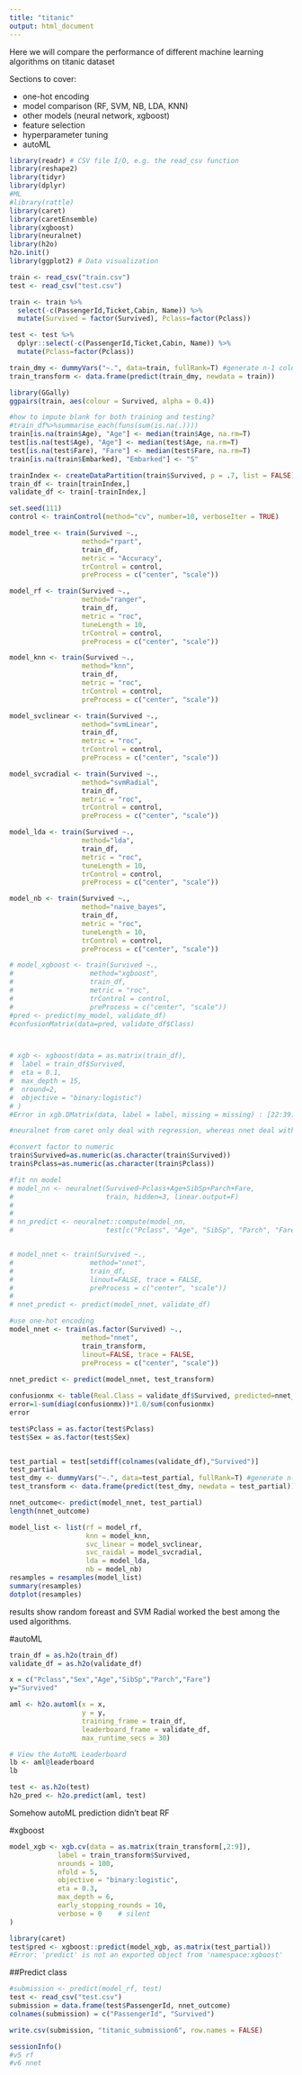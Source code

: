 ```yaml
---
title: "titanic"
output: html_document
---
```


Here we will compare the performance of different machine learning algorithms on titanic dataset

Sections to cover:

 * one-hot encoding
 * model comparison (RF, SVM, NB, LDA, KNN)
 * other models (neural network, xgboost)
 * feature selection
 * hyperparameter tuning
 * autoML
 

```r
library(readr) # CSV file I/O, e.g. the read_csv function
library(reshape2)
library(tidyr)
library(dplyr)
#ML
#library(rattle)
library(caret) 
library(caretEnsemble)
library(xgboost)
library(neuralnet)
library(h2o)
h2o.init()
library(ggplot2) # Data visualization
```

```r
train <- read_csv("train.csv")
test <- read_csv("test.csv")

train <- train %>% 
  select(-c(PassengerId,Ticket,Cabin, Name)) %>% 
  mutate(Survived = factor(Survived), Pclass=factor(Pclass))

test <- test %>% 
  dplyr::select(-c(PassengerId,Ticket,Cabin, Name)) %>% 
  mutate(Pclass=factor(Pclass))
```

```r
train_dmy <- dummyVars("~.", data=train, fullRank=T) #generate n-1 columns
train_transform <- data.frame(predict(train_dmy, newdata = train))


```


```r
library(GGally)
ggpairs(train, aes(colour = Survived, alpha = 0.4))
```



```r
#how to impute blank for both training and testing?
#train_df%>%summarise_each(funs(sum(is.na(.))))
train[is.na(train$Age), "Age"] <- median(train$Age, na.rm=T)
test[is.na(test$Age), "Age"] <- median(test$Age, na.rm=T)
test[is.na(test$Fare), "Fare"] <- median(test$Fare, na.rm=T)
train[is.na(train$Embarked), "Embarked"] <- "S"

```
```r
trainIndex <- createDataPartition(train$Survived, p = .7, list = FALSE)
train_df <- train[trainIndex,]
validate_df <- train[-trainIndex,]
```

```r
set.seed(111)
control <- trainControl(method="cv", number=10, verboseIter = TRUE)

model_tree <- train(Survived ~.,
                  method="rpart",
                  train_df,
                  metric = "Accuracy",
                  trControl = control,
                  preProcess = c("center", "scale"))

model_rf <- train(Survived ~.,  
                  method="ranger",
                  train_df, 
                  metric = "roc",
                  tuneLength = 10,
                  trControl = control,
                  preProcess = c("center", "scale"))

model_knn <- train(Survived ~.,  
                  method="knn",
                  train_df, 
                  metric = "roc",
                  trControl = control,
                  preProcess = c("center", "scale"))

model_svclinear <- train(Survived ~.,  
                  method="svmLinear",
                  train_df, 
                  metric = "roc",
                  trControl = control,
                  preProcess = c("center", "scale"))

model_svcradial <- train(Survived ~.,  
                  method="svmRadial",
                  train_df, 
                  metric = "roc",
                  trControl = control,
                  preProcess = c("center", "scale"))

model_lda <- train(Survived ~.,  
                  method="lda",
                  train_df, 
                  metric = "roc",
                  tuneLength = 10,
                  trControl = control,
                  preProcess = c("center", "scale"))

model_nb <- train(Survived ~.,  
                  method="naive_bayes",
                  train_df, 
                  metric = "roc",
                  tuneLength = 10,
                  trControl = control,
                  preProcess = c("center", "scale"))
```



```r
# model_xgboost <- train(Survived ~.,  
#                   method="xgboost",
#                   train_df, 
#                   metric = "roc",
#                   trControl = control,
#                   preProcess = c("center", "scale"))
#pred <- predict(my_model, validate_df)
#confusionMatrix(data=pred, validate_df$Class)



# xgb <- xgboost(data = as.matrix(train_df), 
#  label = train_df$Survived, 
#  eta = 0.1,
#  max_depth = 15, 
#  nround=2, 
#  objective = "binary:logistic")
# )
#Error in xgb.DMatrix(data, label = label, missing = missing) : [22:39:14] amalgamation/../dmlc-core/src/io/local_filesys.cc:66: LocalFileSystem.GetPathInfo 0 Error:No such file or directory
```

```r
#neuralnet from caret only deal with regression, whereas nnet deal with classification

#convert factor to numeric
train$Survived=as.numeric(as.character(train$Survived))
train$Pclass=as.numeric(as.character(train$Pclass))

#fit nn model
# model_nn <- neuralnet(Survived~Pclass+Age+SibSp+Parch+Fare, 
#                       train, hidden=3, linear.output=F)
#   
# 
# nn_predict <- neuralnet::compute(model_nn, 
#                       test[c("Pclass", "Age", "SibSp", "Parch", "Fare")])$net.result[,1]


# model_nnet <- train(Survived ~.,  
#                   method="nnet",
#                   train_df, 
#                   linout=FALSE, trace = FALSE,
#                   preProcess = c("center", "scale"))
#   
# nnet_predict <- predict(model_nnet, validate_df)

#use one-hot encoding
model_nnet <- train(as.factor(Survived) ~.,  
                  method="nnet",
                  train_transform, 
                  linout=FALSE, trace = FALSE,
                  preProcess = c("center", "scale"))
  
nnet_predict <- predict(model_nnet, test_transform)

confusionmx <- table(Real.Class = validate_df$Survived, predicted=nnet_predict)
error=1-sum(diag(confusionmx))*1.0/sum(confusionmx)
error

test$Pclass = as.factor(test$Pclass)
test$Sex = as.factor(test$Sex)



```
```r
test_partial = test[setdiff(colnames(validate_df),"Survived")]
test_partial
test_dmy <- dummyVars("~.", data=test_partial, fullRank=T) #generate n-1
test_transform <- data.frame(predict(test_dmy, newdata = test_partial))

nnet_outcome<- predict(model_nnet, test_partial)
length(nnet_outcome)
```


```r
model_list <- list(rf = model_rf, 
                   knn = model_knn,
                   svc_linear = model_svclinear,
                   svc_raidal = model_svcradial, 
                   lda = model_lda,
                   nb = model_nb)
resamples = resamples(model_list)
summary(resamples)
dotplot(resamples)
```
results show random foreast and SVM Radial worked the best among the used algorithms.

#autoML
```r
train_df = as.h2o(train_df)
validate_df = as.h2o(validate_df) 

x = c("Pclass","Sex","Age","SibSp","Parch","Fare")
y="Survived"

aml <- h2o.automl(x = x, 
                  y = y,
                  training_frame = train_df,
                  leaderboard_frame = validate_df,
                  max_runtime_secs = 30)

# View the AutoML Leaderboard
lb <- aml@leaderboard
lb

```
```r
test <- as.h2o(test)
h2o_pred <- h2o.predict(aml, test)
```
Somehow autoML prediction didn't beat RF


#xgboost
```r
model_xgb <- xgb.cv(data = as.matrix(train_transform[,2:9]), 
            label = train_transform$Survived,
            nrounds = 100,
            nfold = 5,
            objective = "binary:logistic",
            eta = 0.3,
            max_depth = 6,
            early_stopping_rounds = 10,
            verbose = 0    # silent
)

library(caret)
test$pred <- xgboost::predict(model_xgb, as.matrix(test_partial))
#Error: 'predict' is not an exported object from 'namespace:xgboost'
```


##Predict class


```r
#submission <- predict(model_rf, test)
test <- read_csv("test.csv")
submission = data.frame(test$PassengerId, nnet_outcome)
colnames(submission) = c("PassengerId", "Survived")

write.csv(submission, "titanic_submission6", row.names = FALSE)
```


```r
sessionInfo()
#v5 rf
#v6 nnet
```

